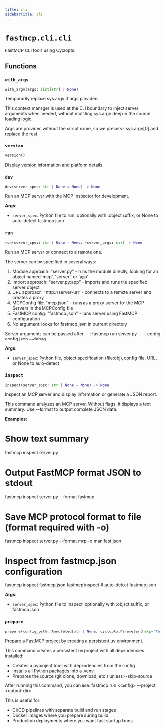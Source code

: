 ```yaml
---
title: cli
sidebarTitle: cli
---
```


# `fastmcp.cli.cli`


FastMCP CLI tools using Cyclopts.

## Functions

### `with_argv` <sup><a href="https://github.com/jlowin/fastmcp/blob/main/src/fastmcp/cli/cli.py#L67" target="_blank"><Icon icon="github" style="width: 14px; height: 14px;" /></a></sup>

```python
with_argv(args: list[str] | None)
```


Temporarily replace sys.argv if args provided.

This context manager is used at the CLI boundary to inject
server arguments when needed, without mutating sys.argv deep
in the source loading logic.

Args are provided without the script name, so we preserve sys.argv[0]
and replace the rest.


### `version` <sup><a href="https://github.com/jlowin/fastmcp/blob/main/src/fastmcp/cli/cli.py#L90" target="_blank"><Icon icon="github" style="width: 14px; height: 14px;" /></a></sup>

```python
version()
```


Display version information and platform details.


### `dev` <sup><a href="https://github.com/jlowin/fastmcp/blob/main/src/fastmcp/cli/cli.py#L128" target="_blank"><Icon icon="github" style="width: 14px; height: 14px;" /></a></sup>

```python
dev(server_spec: str | None = None) -> None
```


Run an MCP server with the MCP Inspector for development.

**Args:**
- `server_spec`: Python file to run, optionally with \:object suffix, or None to auto-detect fastmcp.json


### `run` <sup><a href="https://github.com/jlowin/fastmcp/blob/main/src/fastmcp/cli/cli.py#L306" target="_blank"><Icon icon="github" style="width: 14px; height: 14px;" /></a></sup>

```python
run(server_spec: str | None = None, *server_args: str) -> None
```


Run an MCP server or connect to a remote one.

The server can be specified in several ways:
1. Module approach: "server.py" - runs the module directly, looking for an object named 'mcp', 'server', or 'app'
2. Import approach: "server.py:app" - imports and runs the specified server object
3. URL approach: "http://server-url" - connects to a remote server and creates a proxy
4. MCPConfig file: "mcp.json" - runs as a proxy server for the MCP Servers in the MCPConfig file
5. FastMCP config: "fastmcp.json" - runs server using FastMCP configuration
6. No argument: looks for fastmcp.json in current directory

Server arguments can be passed after -- :
fastmcp run server.py -- --config config.json --debug

**Args:**
- `server_spec`: Python file, object specification (file\:obj), config file, URL, or None to auto-detect


### `inspect` <sup><a href="https://github.com/jlowin/fastmcp/blob/main/src/fastmcp/cli/cli.py#L540" target="_blank"><Icon icon="github" style="width: 14px; height: 14px;" /></a></sup>

```python
inspect(server_spec: str | None = None) -> None
```


Inspect an MCP server and display information or generate a JSON report.

This command analyzes an MCP server. Without flags, it displays a text summary.
Use --format to output complete JSON data.

**Examples:**

# Show text summary
fastmcp inspect server.py

# Output FastMCP format JSON to stdout
fastmcp inspect server.py --format fastmcp

# Save MCP protocol format to file (format required with -o)
fastmcp inspect server.py --format mcp -o manifest.json

# Inspect from fastmcp.json configuration
fastmcp inspect fastmcp.json
fastmcp inspect  # auto-detect fastmcp.json

**Args:**
- `server_spec`: Python file to inspect, optionally with \:object suffix, or fastmcp.json


### `prepare` <sup><a href="https://github.com/jlowin/fastmcp/blob/main/src/fastmcp/cli/cli.py#L785" target="_blank"><Icon icon="github" style="width: 14px; height: 14px;" /></a></sup>

```python
prepare(config_path: Annotated[str | None, cyclopts.Parameter(help='Path to fastmcp.json configuration file')] = None, output_dir: Annotated[str | None, cyclopts.Parameter(help='Directory to create the persistent environment in')] = None, skip_source: Annotated[bool, cyclopts.Parameter(help='Skip source preparation (e.g., git clone)')] = False) -> None
```


Prepare a FastMCP project by creating a persistent uv environment.

This command creates a persistent uv project with all dependencies installed:
- Creates a pyproject.toml with dependencies from the config
- Installs all Python packages into a .venv
- Prepares the source (git clone, download, etc.) unless --skip-source

After running this command, you can use:
fastmcp run &lt;config&gt; --project &lt;output-dir&gt;

This is useful for:
- CI/CD pipelines with separate build and run stages
- Docker images where you prepare during build
- Production deployments where you want fast startup times

